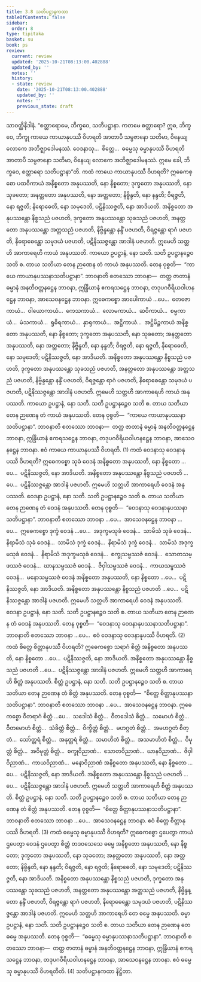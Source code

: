 ```yaml
---
title: 3.8 သတိပဋ္ဌာနကထာ
tableOfContents: false
sidebar:
  order: 8
type: tipitaka
basket: su
book: ps
review:
  current: review
  updated: '2025-10-21T08:13:00.402888'
  updated_by: ''
  notes: ''
  history:
  - state: review
    date: '2025-10-21T08:13:00.402888'
    updated_by: ''
    notes: ''
    previous_state: draft
---
```



<DynamicBreadcrumb />


<ReviewStatus review={frontmatter.review} showDetails={true} />

<HypothesisAnnotation frontmatter={frontmatter} />

<Division number="34" book="ps" e="ch" v="26" p="339">

<Paragraph number="1882" book="ps">
သာဝတ္ထိနိဒါနံ. “စတ္တာရောမေ, ဘိက္ခဝေ, သတိပဋ္ဌာနာ. ကတမေ စတ္တာရော? ဣဓ, ဘိက္ခဝေ, ဘိက္ခု ကာယေ ကာယာနုပဿီ ဝိဟရတိ အာတာပီ သမ္ပဇာနော သတိမာ, ဝိနေယျ လောကေ အဘိဇ္ဈာဒေါမနဿံ. ဝေဒနာသု…  စိတ္တေ…  ဓမ္မေသု ဓမ္မာနုပဿီ ဝိဟရတိ အာတာပီ သမ္ပဇာနော သတိမာ, ဝိနေယျ လောကေ အဘိဇ္ဈာဒေါမနဿံ. ဣမေ ခေါ, ဘိက္ခဝေ, စတ္တာရော သတိပဋ္ဌာနာ”တိ.
</Paragraph>

</Division>
<Division number="35" book="ps" e="ch" v="26" p="340">

<Paragraph number="1883" book="ps">
ကထံ <Emphasis>ကာယေ ကာယာနုပဿီ ဝိဟရတိ?</Emphasis> ဣဓေကစ္စော ပထဝီကာယံ အနိစ္စတော အနုပဿတိ, နော နိစ္စတော; ဒုက္ခတော အနုပဿတိ, နော သုခတော; အနတ္တတော အနုပဿတိ, နော အတ္တတော; နိဗ္ဗိန္ဒတိ, နော နန္ဒတိ; ဝိရဇ္ဇတိ, နော ရဇ္ဇတိ; နိရောဓေတိ, နော သမုဒေတိ, ပဋိနိဿဇ္ဇတိ, နော အာဒိယတိ. အနိစ္စတော အနုပဿန္တော နိစ္စသညံ ပဇဟတိ, ဒုက္ခတော အနုပဿန္တော သုခသညံ ပဇဟတိ, အနတ္တတော အနုပဿန္တော အတ္တသညံ ပဇဟတိ, နိဗ္ဗိန္ဒန္တော နန္ဒိံ ပဇဟတိ, ဝိရဇ္ဇန္တော ရာဂံ ပဇဟတိ, နိရောဓေန္တော သမုဒယံ ပဇဟတိ, ပဋိနိဿဇ္ဇန္တော အာဒါနံ ပဇဟတိ. ဣမေဟိ သတ္တဟိ အာကာရေဟိ ကာယံ အနုပဿတိ. ကာယော ဥပဋ္ဌာနံ, နော သတိ. သတိ ဥပဋ္ဌာနဉ္စေဝ သတိ စ. တာယ သတိယာ တေန ဉာဏေန တံ ကာယံ အနုပဿတိ. တေန ဝုစ္စတိ—  “ကာယေ ကာယာနုပဿနာသတိပဋ္ဌာနာ”.
</Paragraph>

<Paragraph number="1884" book="ps">
<Emphasis>ဘာဝနာ</Emphasis>တိ စတဿော ဘာဝနာ—  တတ္ထ ဇာတာနံ ဓမ္မာနံ အနတိဝတ္တနဋ္ဌေန ဘာဝနာ, ဣန္ဒြိယာနံ ဧကရသဋ္ဌေန ဘာဝနာ, တဒုပဂဝီရိယဝါဟနဋ္ဌေန ဘာဝနာ, အာသေဝနဋ္ဌေန ဘာဝနာ.
</Paragraph>

<Paragraph number="1885" book="ps">
ဣဓေကစ္စော အာပေါကာယံ …ပေ…  တေဇောကာယံ…  ဝါယောကာယံ…  ကေသကာယံ…  လောမကာယံ…  ဆဝိကာယံ…  စမ္မကာယံ…  မံသကာယံ…  ရုဓိရကာယံ…  နှာရုကာယံ…  အဋ္ဌိကာယံ…  အဋ္ဌိမိဉ္ဇကာယံ အနိစ္စတော အနုပဿတိ, နော နိစ္စတော; ဒုက္ခတော အနုပဿတိ, နော သုခတော; အနတ္တတော အနုပဿတိ, နော အတ္တတော; နိဗ္ဗိန္ဒတိ, နော နန္ဒတိ; ဝိရဇ္ဇတိ, နော ရဇ္ဇတိ, နိရောဓေတိ, နော သမုဒေတိ; ပဋိနိဿဇ္ဇတိ, နော အာဒိယတိ. အနိစ္စတော အနုပဿန္တော နိစ္စသညံ ပဇဟတိ, ဒုက္ခတော အနုပဿန္တော သုခသညံ ပဇဟတိ, အနတ္တတော အနုပဿန္တော အတ္တသညံ ပဇဟတိ, နိဗ္ဗိန္ဒန္တော နန္ဒိံ ပဇဟတိ, ဝိရဇ္ဇန္တော ရာဂံ ပဇဟတိ, နိရောဓေန္တော သမုဒယံ ပဇဟတိ, ပဋိနိဿဇ္ဇန္တော အာဒါနံ ပဇဟတိ. ဣမေဟိ သတ္တဟိ အာကာရေဟိ ကာယံ အနုပဿတိ. ကာယော ဥပဋ္ဌာနံ, နော သတိ. သတိ ဥပဋ္ဌာနဉ္စေဝ သတိ စ. တာယ သတိယာ တေန ဉာဏေန တံ ကာယံ အနုပဿတိ. တေန ဝုစ္စတိ—  “ကာယေ ကာယာနုပဿနာသတိပဋ္ဌာနာ”.
</Paragraph>

<Paragraph number="1886" book="ps">
<Emphasis>ဘာဝနာ</Emphasis>တိ စတဿော ဘာဝနာ—  တတ္ထ ဇာတာနံ ဓမ္မာနံ အနတိဝတ္တနဋ္ဌေန ဘာဝနာ, ဣန္ဒြိယာနံ ဧကရသဋ္ဌေန ဘာဝနာ, တဒုပဂဝီရိယဝါဟနဋ္ဌေန ဘာဝနာ, အာသေဝနဋ္ဌေန ဘာဝနာ. ဧဝံ ကာယေ ကာယာနုပဿီ ဝိဟရတိ. (1)
</Paragraph>

<Paragraph number="1887" book="ps">
ကထံ <Emphasis>ဝေဒနာသု ဝေဒနာနုပဿီ ဝိဟရတိ?</Emphasis> ဣဓေကစ္စော သုခံ ဝေဒနံ အနိစ္စတော အနုပဿတိ, နော နိစ္စတော …ပေ…  ပဋိနိဿဇ္ဇတိ, နော အာဒိယတိ. အနိစ္စတော အနုပဿန္တော နိစ္စသညံ ပဇဟတိ …ပေ…  ပဋိနိဿဇ္ဇန္တော အာဒါနံ ပဇဟတိ. ဣမေဟိ သတ္တဟိ အာကာရေဟိ ဝေဒနံ အနုပဿတိ. ဝေဒနာ ဥပဋ္ဌာနံ, နော သတိ. သတိ ဥပဋ္ဌာနဉ္စေဝ သတိ စ. တာယ သတိယာ တေန ဉာဏေန တံ ဝေဒနံ အနုပဿတိ. တေန ဝုစ္စတိ—  “ဝေဒနာသု ဝေဒနာနုပဿနာသတိပဋ္ဌာနာ”.
</Paragraph>

<Paragraph number="1888" book="ps">
<Emphasis>ဘာဝနာ</Emphasis>တိ စတဿော ဘာဝနာ …ပေ…  အာသေဝနဋ္ဌေန ဘာဝနာ …ပေ…  ဣဓေကစ္စော ဒုက္ခံ ဝေဒနံ …ပေ…  အဒုက္ခမသုခံ ဝေဒနံ…  သာမိသံ သုခံ ဝေဒနံ…  နိရာမိသံ သုခံ ဝေဒနံ…  သာမိသံ ဒုက္ခံ ဝေဒနံ…  နိရာမိသံ ဒုက္ခံ ဝေဒနံ…  သာမိသံ အဒုက္ခမသုခံ ဝေဒနံ…  နိရာမိသံ အဒုက္ခမသုခံ ဝေဒနံ…  စက္ခုသမ္ဖဿဇံ ဝေဒနံ…  သောတသမ္ဖဿဇံ ဝေဒနံ…  ဃာနသမ္ဖဿဇံ ဝေဒနံ…  ဇိဝှါသမ္ဖဿဇံ ဝေဒနံ…  ကာယသမ္ဖဿဇံ ဝေဒနံ…  မနောသမ္ဖဿဇံ ဝေဒနံ အနိစ္စတော အနုပဿတိ, နော နိစ္စတော …ပေ…  ပဋိနိဿဇ္ဇတိ, နော အာဒိယတိ. အနိစ္စတော အနုပဿန္တော နိစ္စသညံ ပဇဟတိ …ပေ…  ပဋိနိဿဇ္ဇန္တော အာဒါနံ ပဇဟတိ. ဣမေဟိ သတ္တဟိ အာကာရေဟိ ဝေဒနံ အနုပဿတိ. ဝေဒနာ ဥပဋ္ဌာနံ, နော သတိ. သတိ ဥပဋ္ဌာနဉ္စေဝ သတိ စ. တာယ သတိယာ တေန ဉာဏေန တံ ဝေဒနံ အနုပဿတိ. တေန ဝုစ္စတိ—  “ဝေဒနာသု ဝေဒနာနုပဿနာသတိပဋ္ဌာနာ”.
</Paragraph>

<Paragraph number="1889" book="ps">
<Emphasis>ဘာဝနာ</Emphasis>တိ စတဿော ဘာဝနာ …ပေ…  ဧဝံ ဝေဒနာသု ဝေဒနာနုပဿီ ဝိဟရတိ. (2)
</Paragraph>

<Paragraph number="1890" book="ps">
ကထံ <Emphasis>စိတ္တေ စိတ္တာနုပဿီ ဝိဟရတိ?</Emphasis> ဣဓေကစ္စော သရာဂံ စိတ္တံ အနိစ္စတော အနုပဿတိ, နော နိစ္စတော …ပေ…  ပဋိနိဿဇ္ဇတိ, နော အာဒိယတိ. အနိစ္စတော အနုပဿန္တော နိစ္စသညံ ပဇဟတိ …ပေ…  ပဋိနိဿဇ္ဇန္တော အာဒါနံ ပဇဟတိ. ဣမေဟိ သတ္တဟိ အာကာရေဟိ စိတ္တံ အနုပဿတိ. စိတ္တံ ဥပဋ္ဌာနံ, နော သတိ. သတိ ဥပဋ္ဌာနဉ္စေဝ သတိ စ. တာယ သတိယာ တေန ဉာဏေန တံ စိတ္တံ အနုပဿတိ. တေန ဝုစ္စတိ—  “စိတ္တေ စိတ္တာနုပဿနာသတိပဋ္ဌာနာ”.
</Paragraph>

<Paragraph number="1891" book="ps">
<Emphasis>ဘာဝနာ</Emphasis>တိ စတဿော ဘာဝနာ …ပေ…  အာသေဝနဋ္ဌေန ဘာဝနာ.
</Paragraph>

<Paragraph number="1892" book="ps">
ဣဓေကစ္စော ဝီတရာဂံ စိတ္တံ …ပေ…  သဒေါသံ စိတ္တံ…  ဝီတဒေါသံ စိတ္တံ…  သမောဟံ စိတ္တံ…  ဝီတမောဟံ စိတ္တံ…  သံခိတ္တံ စိတ္တံ…  ဝိက္ခိတ္တံ စိတ္တံ…  မဟဂ္ဂတံ စိတ္တံ…  အမဟဂ္ဂတံ စိတ္တံ…  သော်တ္တရံ စိတ္တံ…  အနုတ္တရံ စိတ္တံ…  သမာဟိတံ စိတ္တံ…  အသမာဟိတံ စိတ္တံ…  ဝိမုတ္တံ စိတ္တံ…  အဝိမုတ္တံ စိတ္တံ…  စက္ခုဝိညာဏံ…  သောတဝိညာဏံ…  ဃာနဝိညာဏံ…  ဇိဝှါဝိညာဏံ…  ကာယဝိညာဏံ…  မနောဝိညာဏံ အနိစ္စတော အနုပဿတိ, နော နိစ္စတော …ပေ…  ပဋိနိဿဇ္ဇတိ, နော အာဒိယတိ. အနိစ္စတော အနုပဿန္တော နိစ္စသညံ ပဇဟတိ …ပေ…  ပဋိနိဿဇ္ဇန္တော အာဒါနံ ပဇဟတိ. ဣမေဟိ သတ္တဟိ အာကာရေဟိ စိတ္တံ အနုပဿတိ. စိတ္တံ ဥပဋ္ဌာနံ, နော သတိ. သတိ ဥပဋ္ဌာနဉ္စေဝ သတိ စ. တာယ သတိယာ တေန ဉာဏေန တံ စိတ္တံ အနုပဿတိ. တေန ဝုစ္စတိ—  “စိတ္တေ စိတ္တာနုပဿနာသတိပဋ္ဌာနာ”.
</Paragraph>

<Paragraph number="1893" book="ps">
<Emphasis>ဘာဝနာ</Emphasis>တိ စတဿော ဘာဝနာ …ပေ…  အာသေဝနဋ္ဌေန ဘာဝနာ. ဧဝံ စိတ္တေ စိတ္တာနုပဿီ ဝိဟရတိ. (3)
</Paragraph>

<Paragraph number="1894" book="ps">
ကထံ <Emphasis>ဓမ္မေသု ဓမ္မာနုပဿီ ဝိဟရတိ?</Emphasis> ဣဓေကစ္စော ဌပေတွာ ကာယံ ဌပေတွာ ဝေဒနံ ဌပေတွာ စိတ္တံ တဒဝသေသေ ဓမ္မေ အနိစ္စတော အနုပဿတိ, နော နိစ္စတော; ဒုက္ခတော အနုပဿတိ, နော သုခတော; အနတ္တတော အနုပဿတိ, နော အတ္တတော; နိဗ္ဗိန္ဒတိ, နော နန္ဒတိ; ဝိရဇ္ဇတိ, နော ရဇ္ဇတိ; နိရောဓေတိ, နော သမုဒေတိ; ပဋိနိဿဇ္ဇတိ, နော အာဒိယတိ. အနိစ္စတော အနုပဿန္တော နိစ္စသညံ ပဇဟတိ, ဒုက္ခတော အနုပဿန္တော သုခသညံ ပဇဟတိ, အနတ္တတော အနုပဿန္တော အတ္တသညံ ပဇဟတိ, နိဗ္ဗိန္ဒန္တော နန္ဒိံ ပဇဟတိ, ဝိရဇ္ဇန္တော ရာဂံ ပဇဟတိ, နိရောဓေန္တော သမုဒယံ ပဇဟတိ, ပဋိနိဿဇ္ဇန္တော အာဒါနံ ပဇဟတိ. ဣမေဟိ သတ္တဟိ အာကာရေဟိ တေ ဓမ္မေ အနုပဿတိ. ဓမ္မာ ဥပဋ္ဌာနံ, နော သတိ. သတိ ဥပဋ္ဌာနဉ္စေဝ သတိ စ. တာယ သတိယာ တေန ဉာဏေန တေ ဓမ္မေ အနုပဿတိ. တေန ဝုစ္စတိ—  “ဓမ္မေသု ဓမ္မာနုပဿနာသတိပဋ္ဌာနာ”.
</Paragraph>

<Paragraph number="1895" book="ps">
<Emphasis>ဘာဝနာ</Emphasis>တိ စတဿော ဘာဝနာ—  တတ္ထ ဇာတာနံ ဓမ္မာနံ အနတိဝတ္တနဋ္ဌေန ဘာဝနာ, ဣန္ဒြိယာနံ ဧကရသဋ္ဌေန ဘာဝနာ, တဒုပဂဝီရိယဝါဟနဋ္ဌေန ဘာဝနာ, အာသေဝနဋ္ဌေန ဘာဝနာ. ဧဝံ ဓမ္မေသု ဓမ္မာနုပဿီ ဝိဟရတီတိ. (4)

</Paragraph>
</Division>

<Paragraph number="1896" type="center" book="ps">
သတိပဋ္ဌာနကထာ နိဋ္ဌိတာ.
</Paragraph>